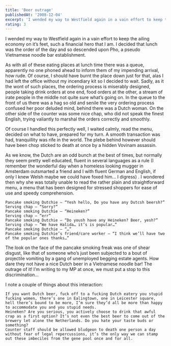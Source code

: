 ```yaml
---
title: 'Beer outrage'
publishedAt: '2008-12-04'
excerpt: 'I wended my way to Westfield again in a vain effort to keep the ailing economy on it’s feet, such a financial hero that I am. I decided that lunch was the order of the day and so descended upon Pho, a pseudo Vietnamese noodle bar establishment.'
rating: 3
---
```


I wended my way to Westfield again in a vain effort to keep the ailing economy on it’s feet, such a financial hero that I am. I decided that lunch was the order of the day and so descended upon Pho, a pseudo Vietnamese noodle bar establishment.

As with all of these eating places at lunch time there was a queue, apparently no one phoned ahead to inform them of my impending arrival, how rude. Of course, I should have burnt the place down just for that, alas I had left the office without my incendiary kit so I decided to wait. Sadly, as it the wont of such places, the ordering process is miserably designed, people taking drink orders at one end, food orders at the other, a stream of irate people in the middle not quite sure what’s going on. In the queue to the front of us there was a hag so old and senile the very ordering process confused her poor deluded mind, behind there was a Dutch woman. On the other side of the counter was some nice chap, who did not speak the finest English, trying valiantly to marshal the orders correctly and smoothly.

Of course I handled this perfectly well, I waited calmly, read the menu, decided on what to have, prepared for my turn. A smooth transaction was had, tranquillity was rife in the world. The plebe behind however should have been chop sticked to death at once by a hidden Vovinam assassin.

As we know, the Dutch are an odd bunch at the best of times, but normally they seem pretty well educated, fluent in several languages as a rule (I remember the wonderful day when a homeless looking mugger in Amsterdam outsmarted a friend and I with fluent German and English, if only I knew Welsh maybe we could have foxed him… I digress) . I wondered then why she was totally unable to read the rather plain and straightforward menu, a menu that has been designed for stressed shoppers for ease of use and speedy comprehension.

    Pancake smoking Dutchie – “Yesh hello, Do you have any Dutcsh beersh?”
    Serving chap – “Sorry?”
    Pancake smoking Dutchie – “Heineken?”
    Serving chap – “err”
    Pancake smoking Dutchie – “Do yoush have any Heineken? Beer, yesh?”
    Serving chap – “We have Halida… it’s is popular…”
    Pancake smoking Dutchie – “…”
    Pancake smoking Dutchie’s friend/care worker – “I think we’ll have two of the popular ones thanks…”

The look on the face of the pancake smoking freak was one of shear disgust, like that of someone who’s just been subjected to a bout of projectile vomiting by a gang of unemployed begging estate agents. How dare they not have a nice Dutch beer in a Vietnamese noodle bar! The outrage of it! I’m writing to my MP at once, we must put a stop to this discrimination…

I note a couple of things about this interaction:

    If you want Dutch beer, fuck off to a fucking Dutch eatery you stupid fucking women, there’s one in Ealingtown, one in Leicester square, hell there’s bound to be more, I’m sure they’d all be more than happy to accommodate you and you stupid needs.
    Heineken? Are you serious, you actively choose to drink that awful crap as a first option? It’s not even the best beer to come out of the brewery let alone the Netherlands. Do you hate your taste buds or something?
    Counter staff should be allowed bludgeon to death one person a day without fear of legal repercussions, it’s the only way we can stamp out these imbeciles from the gene pool once and for all.


